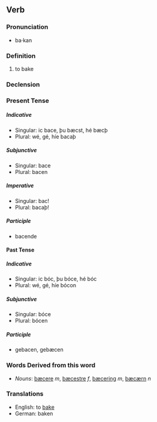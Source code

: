 ==Verb==

===Pronunciation===
*ba·kan

===Definition===
# to bake

===Declension===

===Present Tense===

=====Indicative=====
*Singular: ic bace, þu bæcst, hé bæcþ
*Plural: wé, gé, híe bacaþ

=====Subjunctive=====
*Singular: bace
*Plural: bacen

=====Imperative=====
*Singular: bac!
*Plural: bacaþ!

=====Participle=====
*bacende

====Past Tense====

=====Indicative=====
*Singular: ic bóc, þu bóce, hé bóc
*Plural: wé, gé, híe bócon

=====Subjunctive=====
*Singular: bóce
*Plural: bócen

=====Participle=====
*gebacen, gebæcen

===Words Derived from this word===
*''Nouns'': [[bæcere]] ''m'', [[bæcestre]] ''f'', [[bæcering]] ''m'', [[bæcærn]] ''n''

===Translations===
*English: to [[bake]]
*German: baken